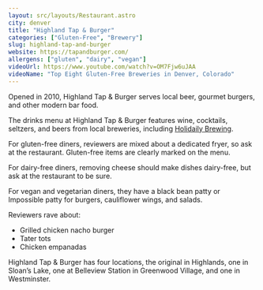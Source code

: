 ```yaml
---
layout: src/layouts/Restaurant.astro
city: denver
title: "Highland Tap & Burger"
categories: ["Gluten-Free", "Brewery"]
slug: highland-tap-and-burger
website: https://tapandburger.com/
allergens: ["gluten", "dairy", "vegan"]
videoUrl: https://www.youtube.com/watch?v=OM7Fjw6uJAA
videoName: "Top Eight Gluten-Free Breweries in Denver, Colorado"
---
```


Opened in 2010, Highland Tap & Burger serves local beer, gourmet burgers, and other modern bar food.

The drinks menu at Highland Tap & Burger features wine, cocktails, seltzers, and beers from local breweries, including [Holidaily Brewing](/restaurants/denver/holidaily-brewing).

For gluten-free diners, reviewers are mixed about a dedicated fryer, so ask at the restaurant. Gluten-free items are clearly marked on the menu.

For dairy-free diners, removing cheese should make dishes dairy-free, but ask at the restaurant to be sure.

For vegan and vegetarian diners, they have a black bean patty or Impossible patty for burgers, cauliflower wings, and salads.

Reviewers rave about:
* Grilled chicken nacho burger
* Tater tots
* Chicken empanadas

Highland Tap & Burger has four locations, the original in Highlands, one in Sloan’s Lake, one at Belleview Station in Greenwood Village, and one in Westminster.
